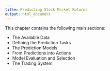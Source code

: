 ```yaml
---
title: Predicting Stock Market Returns
output: html_document
---
```



This chapter contains the following main sections:


<!-- availData.Rnw --> 
- The Available Data
<!-- predTask.Rnw --> 
- Defining the Prediction Tasks
<!-- PredModels.Rnw --> 
- The Prediction Models
<!-- Trading.Rnw --> 
- From Predictions into Actions
<!-- EvalAndSel.Rnw --> 
- Model Evaluation and Selection
<!-- TradSys.Rnw --> 
- The Trading System
